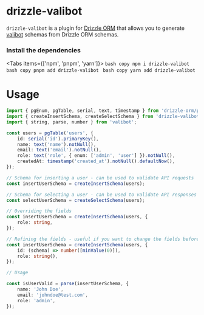 
# drizzle-valibot

`drizzle-valibot` is a plugin for [Drizzle ORM](https://github.com/drizzle-team/drizzle-orm) that allows you to generate [valibot](https://valibot.dev/) schemas from Drizzle ORM schemas.

### Install the dependencies

<Tabs items={['npm', 'pnpm', 'yarn']}>
  <Tab>
    ```bash copy
    npm i drizzle-valibot
    ```
  </Tab>
  <Tab>
    ```bash copy
    pnpm add drizzle-valibot
    ```
  </Tab>
  <Tab>
    ```bash copy
    yarn add drizzle-valibot
    ```
  </Tab>
</Tabs>

# Usage

```ts
import { pgEnum, pgTable, serial, text, timestamp } from 'drizzle-orm/pg-core';
import { createInsertSchema, createSelectSchema } from 'drizzle-valibot';
import { string, parse, number } from 'valibot';

const users = pgTable('users', {
	id: serial('id').primaryKey(),
	name: text('name').notNull(),
	email: text('email').notNull(),
	role: text('role', { enum: ['admin', 'user'] }).notNull(),
	createdAt: timestamp('created_at').notNull().defaultNow(),
});

// Schema for inserting a user - can be used to validate API requests
const insertUserSchema = createInsertSchema(users);

// Schema for selecting a user - can be used to validate API responses
const selectUserSchema = createSelectSchema(users);

// Overriding the fields
const insertUserSchema = createInsertSchema(users, {
	role: string,
});

// Refining the fields - useful if you want to change the fields before they become nullable/optional in the final schema
const insertUserSchema = createInsertSchema(users, {
	id: (schema) => number([minValue(0)]),
	role: string(),
});

// Usage

const isUserValid = parse(insertUserSchema, {
	name: 'John Doe',
	email: 'johndoe@test.com',
	role: 'admin',
});
```

